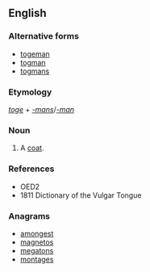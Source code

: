 ==English==

===Alternative forms===
* [[togeman]]
* [[togman]]
* [[togmans]]

===Etymology===
''[[toge]]'' + ''[[-mans]]''/''[[-man]]''

===Noun===
{{en-noun|pl=togemans}}

# {{cant}} A [[coat]].

===References===
* OED2
* 1811 Dictionary of the Vulgar Tongue

===Anagrams===
* [[amongest#English|amongest]]
* [[magnetos#English|magnetos]]
* [[megatons#English|megatons]]
* [[montages#English|montages]]